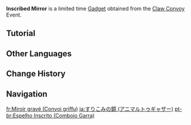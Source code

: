 {{About|the gadget for the [[Claw Convoy]] event|the gadget for the [[Shared Sight]] event|Inscribed Mirror (Shared Sight)}}
{{Stub}}
{{Item Infobox
|title        = Inscribed Mirror
|id           = 220113
|image        = Item Inscribed Mirror.png
|type         = Event Items
|invCategory  = Gadgets
|quality      = 4
|effect       = <!--A device used to see from the tracked animal's point of view. While the gadget normally has a cooldown of 15 seconds, it goes on a cooldown of only 5 seconds if used while close to the target.-->
|description  = A mirror-type gadget made by the Amurta researcher [[Lamiya]]. It can be linked to the adopted animals' devices, which will reflect the animals' points of view in the mirror.
|source1      = [[Claw Convoy]] Event
|event        = Claw Convoy
|reusable     = Yes
|usage        = Quick Use
|memento      = No
}}
'''Inscribed Mirror''' is a limited time [[Gadget]] obtained from the [[Claw Convoy]] Event. <!--Triggers the prompt "Search carefully &mdash; Small animal is nearby" upon being used while close to an animal.-->

==Tutorial==
{{Transclude|Claw Convoy|Tutorial}}

==Other Languages==
{{Other Languages|Transclude=Inscribed Mirror (Shared Sight)}}<!-- OL is identical for both -->

==Change History==
{{Change History|5.2}}

==Navigation==
{{Gadget Navbox}}

[[fr:Miroir gravé (Convoi griffu)]]
[[ja:すりこみの鏡 (アニマルトゥギャザー)]]
[[pt-br:Espelho Inscrito (Comboio Garra)]]
